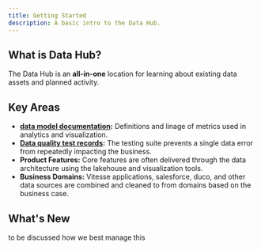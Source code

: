 ```yaml
---
title: Getting Started
description: A basic intro to the Data Hub.
---
```


<h2>What is Data Hub?</h2>

The Data Hub is an **all-in-one** location for learning about existing data assets and planned activity.

## Key Areas

- **[data model documentation](https://):** Definitions and linage of metrics used in analytics and visualization.
- **[Data quality test records](https://kind-forest-03dc9c310.3.azurestaticapps.net/gx):** The testing suite prevents a single data error from repeatedly impacting the business.
- **Product Features:** Core features are often delivered through the data architecture using the lakehouse and visualization tools.
- **Business Domains:** Vitesse applications, salesforce, duco, and other data sources are combined and cleaned to from domains based on the business case.


## What's New

to be discussed how we best manage this

